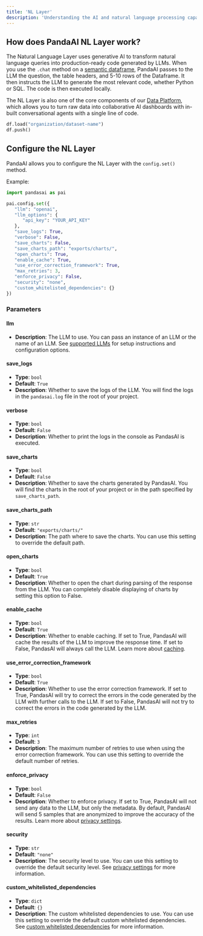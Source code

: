 ```yaml
---
title: 'NL Layer'
description: 'Understanding the AI and natural language processing capabilities of PandasAI'
---
```


## How does PandaAI NL Layer work?

The Natural Language Layer uses generative AI to transform natural language queries into production-ready code generated by LLMs.
When you use the `.chat` method on a [semantic dataframe](/data-layer#semantic-dataframe), PandaAI passes to the LLM the question, the table headers, and 5-10 rows of the Dataframe.
It then instructs the LLM to generate the most relevant code, whether Python or SQL. The code is then executed locally.

The NL Layer is also one of the core components of our [Data Platform](/ai-dashboards), which allows you to turn raw data into collaborative AI dashboards with in-built conversational agents with a single line of code.
```python
df.load("organization/dataset-name")
df.push()
```

## Configure the NL Layer

PandaAI allows you to configure the NL Layer with the `config.set()` method.

Example:

```python
import pandasai as pai

pai.config.set({
   "llm": "openai",
   "llm_options": {
      "api_key": "YOUR_API_KEY"
   },
   "save_logs": True,
   "verbose": False,
   "save_charts": False,
   "save_charts_path": "exports/charts/",
   "open_charts": True,
   "enable_cache": True,
   "use_error_correction_framework": True,
   "max_retries": 3,
   "enforce_privacy": False,
   "security": "none",
   "custom_whitelisted_dependencies": {}
})
```

### Parameters

#### llm
- **Description**: The LLM to use. You can pass an instance of an LLM or the name of an LLM. See [supported LLMs](/large-language-models) for setup instructions and configuration options.

#### save_logs
- **Type**: `bool`
- **Default**: `True`
- **Description**: Whether to save the logs of the LLM. You will find the logs in the `pandasai.log` file in the root of your project.

#### verbose
- **Type**: `bool`
- **Default**: `False`
- **Description**: Whether to print the logs in the console as PandasAI is executed.

#### save_charts
- **Type**: `bool`
- **Default**: `False`
- **Description**: Whether to save the charts generated by PandasAI. You will find the charts in the root of your project or in the path specified by `save_charts_path`.

#### save_charts_path
- **Type**: `str`
- **Default**: `"exports/charts/"`
- **Description**: The path where to save the charts. You can use this setting to override the default path.

#### open_charts
- **Type**: `bool`
- **Default**: `True`
- **Description**: Whether to open the chart during parsing of the response from the LLM. You can completely disable displaying of charts by setting this option to False.

#### enable_cache
- **Type**: `bool`
- **Default**: `True`
- **Description**: Whether to enable caching. If set to True, PandasAI will cache the results of the LLM to improve the response time. If set to False, PandasAI will always call the LLM. Learn more about [caching](/chat-and-cache#cache).

#### use_error_correction_framework
- **Type**: `bool`
- **Default**: `True`
- **Description**: Whether to use the error correction framework. If set to True, PandasAI will try to correct the errors in the code generated by the LLM with further calls to the LLM. If set to False, PandasAI will not try to correct the errors in the code generated by the LLM.

#### max_retries
- **Type**: `int`
- **Default**: `3`
- **Description**: The maximum number of retries to use when using the error correction framework. You can use this setting to override the default number of retries.

#### enforce_privacy
- **Type**: `bool`
- **Default**: `False`
- **Description**: Whether to enforce privacy. If set to True, PandasAI will not send any data to the LLM, but only the metadata. By default, PandasAI will send 5 samples that are anonymized to improve the accuracy of the results. Learn more about [privacy settings](/privacy-and-security).

#### security
- **Type**: `str`
- **Default**: `"none"`
- **Description**: The security level to use. You can use this setting to override the default security level. See [privacy settings](/privacy-and-security) for more information.

#### custom_whitelisted_dependencies
- **Type**: `dict`
- **Default**: `{}`
- **Description**: The custom whitelisted dependencies to use. You can use this setting to override the default custom whitelisted dependencies. See [custom whitelisted dependencies](/privacy-and-security#custom-whitelisted-dependencies) for more information.
